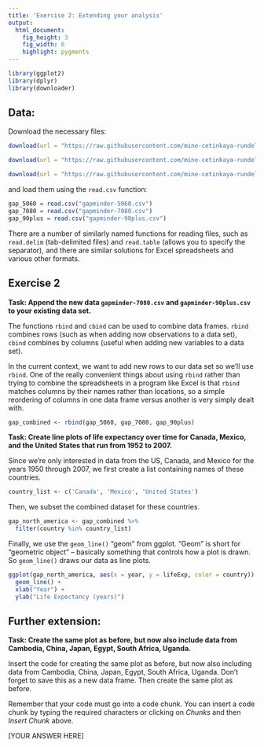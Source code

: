 ```yaml
---
title: 'Exercise 2: Extending your analysis'
output:
  html_document:
    fig_height: 3
    fig_width: 6
    highlight: pygments
---
```


```r
library(ggplot2)
library(dplyr)
library(downloader)
```

## Data: 

Download the necessary files:

```r
download(url = "https://raw.githubusercontent.com/mine-cetinkaya-rundel/reproducibility-uscots15/master/data/gapminder-5060.csv", destfile = "gapminder-5060.csv")

download(url = "https://raw.githubusercontent.com/mine-cetinkaya-rundel/reproducibility-uscots15/master/data/gapminder-7080.csv", destfile = "gapminder-7080.csv")

download(url = "https://raw.githubusercontent.com/mine-cetinkaya-rundel/reproducibility-uscots15/master/data/gapminder-90plus.csv", destfile = "gapminder-90plus.csv")
```

and load them using the `read.csv` function:

```r
gap_5060 = read.csv("gapminder-5060.csv")
gap_7080 = read.csv("gapminder-7080.csv")
gap_90plus = read.csv("gapminder-90plus.csv")
```

There are a number of similarly named functions for reading files, such as  `read.delim` (tab-delimited files) and `read.table` (allows you to specify the separator), and there are similar solutions for Excel spreadsheets and various other formats.

## Exercise 2

**Task: Append the new data `gapminder-7080.csv` and `gapminder-90plus.csv` to your existing data set.**

The functions `rbind` and `cbind` can be used to combine data frames. `rbind` combines rows (such as when adding now observations to a data set), `cbind` combines by columns (useful when adding new variables to a data set).  

In the current context, we want to add new rows to our data set so we'll use `rbind`. One of the really convenient things about using `rbind` rather than trying to combine the spreadsheets in a program like Excel is that `rbind` matches columns by their names rather than locations, so a simple reordering of columns in one data frame versus another is very simply dealt with.

```r
gap_combined <- rbind(gap_5060, gap_7080, gap_90plus)
```

**Task: Create line plots of life expectancy over time for Canada, Mexico, and the United States that run from 1952 to 2007.**

Since we're only interested in data from the US, Canada, and Mexico for the years 1950 through 2007, we first create a list containing names of these countries.

```r
country_list <- c('Canada', 'Mexico', 'United States')
```

Then, we subset the combined dataset for these countries.

```r
gap_north_america <- gap_combined %>%
  filter(country %in% country_list)
```

Finally, we use the `geom_line()` "geom" from ggplot. "Geom" is short for "geometric object" -- basically something that controls how a plot is drawn. So `geom_line()` draws our data as line plots.

```r
ggplot(gap_north_america, aes(x = year, y = lifeExp, color = country)) + 
  geom_line() + 
  xlab("Year") + 
  ylab("Life Expectancy (years)")
```

## Further extension:

**Task: Create the same plot as before, but now also include data from Cambodia, China, Japan, Egypt, South Africa, Uganda.**

Insert the code for creating the same plot as before, but now also including data from Cambodia, China, Japan, Egypt, South Africa, Uganda. Don't forget to save this as a new data frame. Then create the same plot as before. 

Remember that your code must go into a code chunk. You can insert a code chunk by typing the required characters or clicking on *Chunks* and then *Insert Chunk* above.

[YOUR ANSWER HERE]
